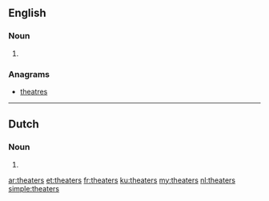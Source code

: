 ==English==

===Noun===
{{head|en}}

# {{plural of|theater}}

===Anagrams===
* [[theatres#English|theatres]]

----

==Dutch==

===Noun===
{{head|nl}}
# {{nl-noun form of|pl|theater}}

[[ar:theaters]]
[[et:theaters]]
[[fr:theaters]]
[[ku:theaters]]
[[my:theaters]]
[[nl:theaters]]
[[simple:theaters]]